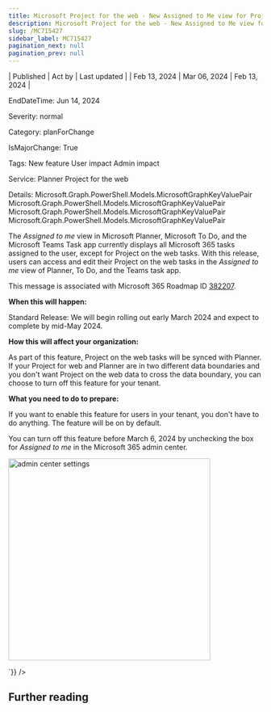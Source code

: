 ```yaml
---
title: Microsoft Project for the web - New Assigned to Me view for Project tasks
description: Microsoft Project for the web - New Assigned to Me view for Project tasks
slug: /MC715427
sidebar_label: MC715427
pagination_next: null
pagination_prev: null
---
```



| Published | Act by | Last updated |
| Feb 13, 2024 | Mar 06, 2024 | Feb 13, 2024 |

EndDateTime: Jun 14, 2024

Severity: normal

Category: planForChange

IsMajorChange: True

Tags: New feature User impact Admin impact

Service: Planner Project for the web

Details: Microsoft.Graph.PowerShell.Models.MicrosoftGraphKeyValuePair Microsoft.Graph.PowerShell.Models.MicrosoftGraphKeyValuePair Microsoft.Graph.PowerShell.Models.MicrosoftGraphKeyValuePair Microsoft.Graph.PowerShell.Models.MicrosoftGraphKeyValuePair

<div dangerouslySetInnerHTML={{__html:`
<p style="">The<i> Assigned to me</i> view in Microsoft Planner, Microsoft To Do, and the Microsoft Teams Task app currently displays all Microsoft 365 tasks assigned to the user, except for Project on the web&nbsp;tasks.  With this release, users can access and edit their Project on the web&nbsp;tasks in the <i>Assigned to me&nbsp;</i>view of Planner, To Do, and the Teams task app.</p>
<p>This message is associated with Microsoft 365 Roadmap ID <a href="https://www.microsoft.com/en-us/microsoft-365/roadmap?filters=&amp;searchterms=382207" target="_blank">382207</a>.</p><p><b>When this will happen:</b></p><p>Standard Release: We will begin rolling out early March 2024 and expect to complete by mid-May 2024.&nbsp;</p><p><b>How this will affect your organization:</b><br></p><p>As part of this feature, Project on the web&nbsp;tasks will be synced with Planner. If your Project for web and Planner are in two different data boundaries and you don't want Project on the web&nbsp;data to cross the data boundary, you can choose to turn off this feature for your tenant.
</p><p><b>What you need to do to prepare:</b></p><p>If you want to enable this feature for users in your tenant, you don't have to do anything. The feature will be on by default.</p><p>You can turn off this feature before March 6, 2024 by unchecking the box for&nbsp;<i>Assigned to me </i>in the Microsoft 365 admin center.</p><p><img src="https://img-prod-cms-rt-microsoft-com.akamaized.net/cms/api/am/imageFileData/RW1hpPi?ver=2474" style="width: 400px;" alt="admin center settings"><br></p>
`}} />

## Further reading
